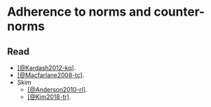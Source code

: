 # Adherence to norms and counter-norms {-}

## Read {-}

- [[@Kardash2012-kq]](https://doi.org/10.1007/s11251-011-9195-0).
- [[@Macfarlane2008-tc]](https://doi.org/10.1007/s10805-008-9055-y).
- Skim
    - [[@Anderson2010-rl]](Anderson2010-rl).
    - [[@Kim2018-tr]](https://doi.org/10.1177/0971721817744438).

